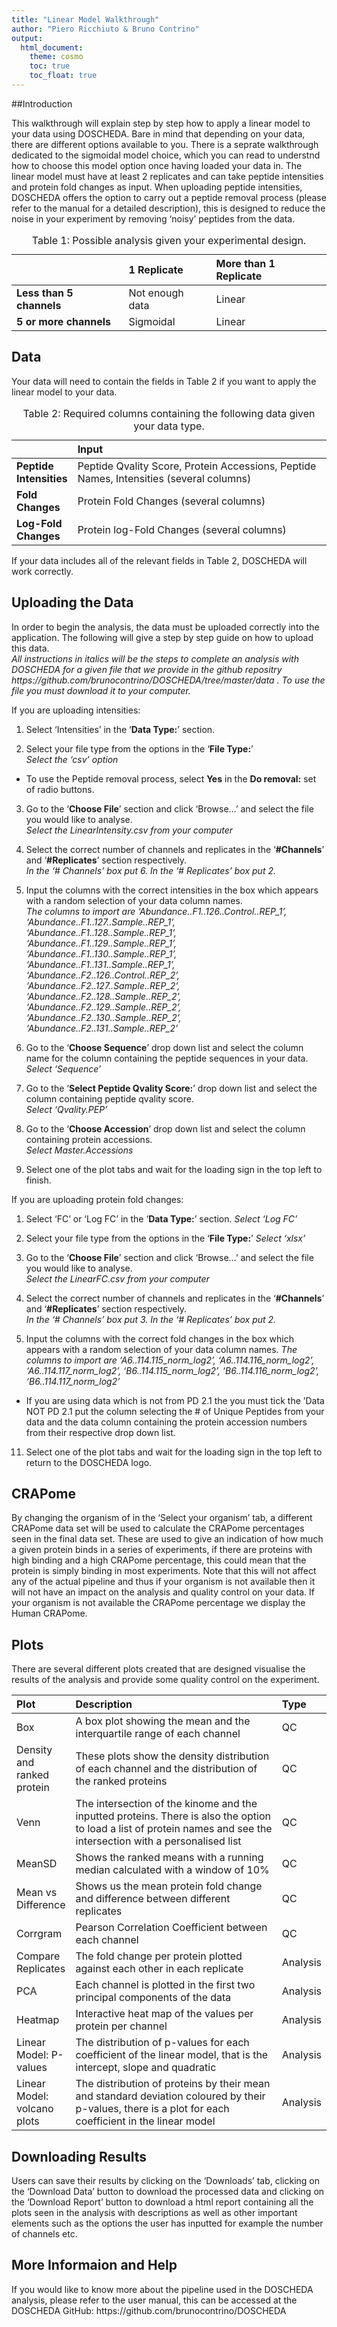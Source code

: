 ```yaml
---
title: "Linear Model Walkthrough"
author: "Piero Ricchiuto & Bruno Contrino"
output: 
  html_document:
    theme: cosmo
    toc: true
    toc_float: true
---
```




##Introduction

This walkthrough will explain step by step how to apply a linear model to your data using DOSCHEDA. Bare in mind that depending on your data, there are different options available to you. There is a seprate walkthrough dedicated to the sigmoidal model choice, which you can read to understnd how to choose this model option once having loaded your data in. 
The linear model must have at least 2 replicates and can take peptide intensities and protein fold changes as input. 
When uploading peptide intensities, DOSCHEDA offers the option to carry out a peptide removal process (please refer to the manual for a detailed description), this is designed to reduce the noise in your experiment by removing 'noisy' peptides from the data.

|                     |1 Replicate |More than 1 Replicate |
|:--------------------|:-----------|:---------------------|
|**Less than 5 channels** |Not enough data      |Linear                |
|**5 or more channels**   |Sigmoidal   |Linear                |

Table: Table 1: Possible analysis given your experimental design.

## Data

Your data will need to contain the fields in Table 2 if you want to apply the linear model to your data. 

|                    |Input                                                                                   |
|:-------------------|:---------------------------------------------------------------------------------------|
|**Peptide Intensities** |Peptide Qvality Score, Protein Accessions, Peptide Names, Intensities (several columns) |
|**Fold Changes**        |Protein Fold Changes (several columns)           |
|**Log-Fold Changes**    |Protein log-Fold Changes (several columns)     |

Table: Table 2: Required columns containing the following data given your data type. 


If your data includes all of the relevant fields in Table 2, DOSCHEDA will work correctly. 

## Uploading the Data

In order to begin the analysis, the data must be uploaded correctly into the application.
The following will give a step by step guide on how to upload this data.   
*All instructions in italics will be the steps to complete an analysis with DOSCHEDA for a given file that we provide in the github repositry https://github.com/brunocontrino/DOSCHEDA/tree/master/data . To use the file you must download it to your computer.*


If you are uploading intensities: 

1. Select 'Intensities' in the '**Data  Type:**' section.

2. Select your file type from the options in the '**File Type:**'  
  *Select the 'csv' option*
  + To use the Peptide removal process, select **Yes** in the **Do removal:** set of radio buttons.

3. Go to the '**Choose File**' section and click 'Browse...' and select the file you would like to analyse.  
      *Select the LinearIntensity.csv from your computer*

4. Select the correct number of channels and replicates in the '**\#Channels**' and '**\#Replicates**' section respectively.    
  *In the '\# Channels' box put 6. In the '\# Replicates' box put 2.*

5. Input the columns with the correct intensities in the box which appears with a random selection of your data column names.  
  *The columns to import are 'Abundance..F1..126..Control..REP_1', 'Abundance..F1..127..Sample..REP_1', 'Abundance..F1..128..Sample..REP_1', 'Abundance..F1..129..Sample..REP_1', 'Abundance..F1..130..Sample..REP_1', 'Abundance..F1..131..Sample..REP_1', 'Abundance..F2..126..Control..REP_2', 'Abundance..F2..127..Sample..REP_2', 'Abundance..F2..128..Sample..REP_2', 'Abundance..F2..129..Sample..REP_2', 'Abundance..F2..130..Sample..REP_2', 'Abundance..F2..131..Sample..REP_2'*
  
6. Go to the '**Choose Sequence**' drop down list and select the column name for the column containing the peptide sequences in your data.  
*Select 'Sequence'*

7. Go to the '**Select Peptide Qvality Score:**' drop down list and select the column containing peptide qvality score.  
  *Select 'Qvality.PEP'*
  
8. Go to the '**Choose Accession**' drop down list and select the column containing protein accessions.  
  *Select Master.Accessions*

11. Select one of the plot tabs and wait for the loading sign in the top left to finish.  


If you are uploading protein fold changes: 

1. Select 'FC' or 'Log FC' in the '**Data  Type:**' section. 
 *Select 'Log FC'*

2. Select your file type from the options in the '**File Type:**'
  *Select 'xlsx'*

3. Go to the '**Choose File**' section and click 'Browse...' and select the file you would like to analyse.  
*Select the LinearFC.csv from your computer*

4. Select the correct number of channels and replicates in the '**\#Channels**' and '**\#Replicates**' section respectively.  
  *In the '\# Channels' box put 3. In the '\# Replicates' box put 2.*


5. Input the columns with the correct fold changes in the box which appears with a random selection of your data column names. 
  *The columns to import are 'A6..114.115_norm_log2',	'A6..114.116_norm_log2',	'A6..114.117_norm_log2',	'B6..114.115_norm_log2',	'B6..114.116_norm_log2',	'B6..114.117_norm_log2'*  
  
+ If you are using data which is not from PD 2.1 the you must tick the 'Data NOT PD 2.1 put the column selecting the \# of Unique Peptides from your data and the data column containing the protein accession numbers from their respective drop down list.


11. Select one of the plot tabs and wait for the loading sign in the top left to return to the DOSCHEDA logo. 

## CRAPome

By changing the organism of in the 'Select your organism' tab, a different CRAPome data set will be used to calculate the CRAPome percentages seen in the final data set. These are used to give an indication of how much a given protein binds in a series of experiments, if there are proteins with high binding and a high CRAPome percentage, this could mean that the protein is simply binding in most experiments. Note that this will not affect any of the actual pipeline and thus if your organism is not available then it will not have an impact on the analysis and quality control on your data. If your organism is not available the CRAPome percentage we display the Human CRAPome.


## Plots

There are several different plots created that are designed visualise the results of the analysis and provide some quality control on the experiment. 

|Plot                          |Description                                                                                                                                                          |Type     |
|:-----------------------------|:--------------------------------------------------------------------------------------------------------------------------------------------------------------------|:--------|
|Box                           |A box plot showing the mean and the interquartile range of each channel                                                                                              |QC       |
|Density and ranked protein    |These plots show the density distribution of each channel and the distribution of the ranked proteins                                                                |QC       |
|Venn                          |The intersection of the kinome and the inputted proteins. There is also the option to load a list of protein names and see the intersection with a personalised list |QC       |
|MeanSD                        |Shows the ranked means with a running median calculated with a window of 10%                                                                                         |QC       |
|Mean vs Difference            |Shows us the mean protein fold change and difference between different replicates                                                                                    |QC       |
|Corrgram                      |Pearson Correlation Coefficient between each channel                                                                                                                 |QC       |
|Compare Replicates            |The fold change per protein plotted against each other in each replicate                                                                                              |Analysis |
|PCA                           |Each channel is plotted in the first two principal components of the data                                                                                            |Analysis |
|Heatmap                       |Interactive heat map of the values per protein per channel                                                                                                            |Analysis |
|Linear Model: P-values        |The distribution of p-values for each coefficient of the linear model, that is the intercept, slope and quadratic                                                     |Analysis |
|Linear Model: volcano plots   |The distribution of proteins by their mean and standard deviation coloured by their p-values, there is a plot for each coefficient in the linear model                |Analysis |




## Downloading Results 

Users can save their results by clicking on the 'Downloads' tab, clicking on the 'Download Data' button to download the processed data and clicking on the 'Download Report' button to download a html report containing all the plots seen in the analysis with descriptions as well as other important elements such as the options the user has inputted for example the number of channels etc.


## More Informaion and Help 

If you would like to know more about the pipeline used in the DOSCHEDA analysis, please refer to the user manual, this can be accessed at the DOSCHEDA GitHub: https://github.com/brunocontrino/DOSCHEDA 

